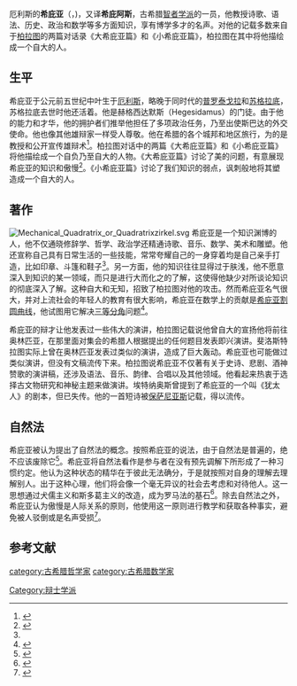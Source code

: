 {{not|希庇阿斯}}
厄利斯的'''希庇亚'''（{{lang-el|'''Ἱππίας'''}}，{{lang-en|'''Hippias'''}})，又译'''希庇阿斯'''，古希腊[[智者学派|智者学派]]的一员，他教授诗歌、语法、历史、政治和数学等多方面知识，享有博学多才的名声。对他的记载多数来自于[[柏拉图|柏拉图]]的两篇对话录《大希庇亚篇》和《小希庇亚篇》，柏拉图在其中将他描绘成一个自大的人。

==生平==
希庇亚于公元前五世纪中叶生于[[厄利斯|厄利斯]]，略晚于同时代的[[普罗泰戈拉|普罗泰戈拉]]和[[苏格拉底|苏格拉底]]，苏格拉底去世时他还活着。他是赫格西达默斯（Hegesidamus）的门徒。由于他的能力和才华，他的拥护者们推举他担任了多项政治任务，乃至出使斯巴达的外交使命。他也像其他雄辩家一样受人尊敬。他在希腊的各个城邦和地区旅行，为的是教授和公开宣传雄辩术<ref name="小希庇亚篇">{{cite book|author=王晓朝主编|title=柏拉图全集，第一卷，小希庇亚篇|publisher=人民出版社|year=2002|pages=276-296}}</ref>。柏拉图对话中的两篇《大希庇亚篇》和《小希庇亚篇》将他描绘成一个自负乃至自大的人物。《大希庇亚篇》讨论了美的问题，有意展现希庇亚的知识和傲慢<ref name="大希庇亚篇">{{cite book|author=王晓朝主编|title=柏拉图全集，第四卷，大希庇亚篇|publisher=人民出版社|year=2002|pages=24-61}}</ref>。《小希庇亚篇》讨论了我们知识的弱点，讽刺般地将其塑造成一个自大的人。

==著作==
[[File:Mechanical_Quadratrix_or_Quadratrixzirkel.svg|thumb]]
希庇亚是一个知识渊博的人，他不仅通晓修辞学、哲学、政治学还精通诗歌、音乐、数学、美术和雕塑。他还宣称自己具有日常生活的一些技能，常常夸耀自己的一身穿着均是自己亲手打造，比如印章、斗篷和鞋子<ref name="大希庇亚篇"/>。另一方面，他的知识往往显得过于肤浅，他不愿意深入到知识的某一领域，而只是进行大而化之的了解，这使得他缺少对所谈论知识的彻底深入了解。这种自大和无知，招致了柏拉图对他的攻击。然而希庇亚名气很大，并对上流社会的年轻人的教育有很大影响，希庇亚在数学上的贡献是[[希庇亚割圆曲线|希庇亚割圆曲线]]，他试图用它解决[[三等分角|三等分角]]问题<ref>{{cite web|title=希庇亚割圆曲线|url=http://www.geom.uiuc.edu/~huberty/math5337/groupe/quadratrix.html|accessdate=2015-03-11|archive-date=2020-06-29|archive-url=https://web.archive.org/web/20200629062128/http://www.geom.uiuc.edu/~huberty/math5337/groupe/quadratrix.html|dead-url=no}}</ref>。

希庇亚的辩才让他发表过一些伟大的演讲，柏拉图记载说他曾自大的宣扬他将前往奥林匹亚，在那里面对集会的希腊人根据提出的任何题目发表即兴演讲。斐洛斯特拉图实际上曾在奥林匹亚发表过类似的演讲，造成了巨大轰动。希庇亚也可能做过类似演讲，但没有文稿流传下来。柏拉图说希庇亚不仅著有关于史诗、悲剧、酒神赞歌的演讲稿，还涉及语法、音乐、韵律、合唱以及其他领域。他看起来热衷于选择古文物研究和神秘主题来做演讲。埃特纳奥斯曾提到了希庇亚的一个叫《犹太人》的剧本，但已失传。他的一首短诗被[[保萨尼亚斯|保萨尼亚斯]]记载，得以流传。

==自然法==
希庇亚被认为提出了自然法的概念。按照希庇亚的说法，由于自然法是普遍的，绝不应该废除它<ref>{{cite book|last=Kainz|first=Howard P.|title=Natural Law: An Introduction and Re-examination|year=2004|publisher=Open Court|location=Chicago|isbn=0812694546 |id=ISBN 9780812694543|url=http://books.google.com/books?id=Rq5hg4d54m4C&pg=PA2&lpg=PA2&dq=hippias+natural+law&source=bl&ots=WIWng-pBHo&sig=3NDh3eP-fgX8XcXCKVMS6le7sks&hl=en&sa=X&ei=VnoBU8L2Hs_J0AGI_YCIBA&ved=0CC4Q6AEwAQ#v=onepage&q=hippias%20natural%20law&f=false}}</ref>。希庇亚将自然法看作是参与者在没有预先调解下所形成了一种习惯约定。他认为这种状态的精华在于彼此无法确分，于是就按照对自身的理解去理解别人。出于这种心理，他们将会像一个毫无异议的社会去考虑和对待他人。这一思想通过犬儒主义和斯多葛主义的改造，成为罗马法的基石<ref>{{cite web|title=Internet Encyclopedia of Philosophy|url=http://www.iep.utm.edu/hippias/|accessdate=17 February 2014|archive-date=2021-01-18|archive-url=https://web.archive.org/web/20210118114434/https://iep.utm.edu/hippias/|dead-url=no}}</ref>。除去自然法之外，希庇亚认为傲慢是人际关系的原则，他使用这一原则进行教学和获取各种事实，避免被人驳倒或是名声受损<ref>{{cite book|last1=Diels|first1=Hermann|last2=Sprague|first2=Rosamond Kent|title=The Older Sophists: A Complete Translation by Several Hands of the Fragments in Die Fragmente Der Vorsokratiker|year=1972|publisher=University of South Carolina|location=Columbia|isbn=0872205568|id=ISBN 9780872205567|url=http://books.google.com/books?id=GlfUVeQHLFUC&dq=the+older+sophists+hippias&source=gbs_navlinks_s|access-date=2015-03-11|archive-date=2014-06-29|archive-url=https://web.archive.org/web/20140629074932/http://books.google.com/books?id=GlfUVeQHLFUC&dq=the+older+sophists+hippias&source=gbs_navlinks_s|dead-url=no}}</ref>。

==参考文献==
{{reflist|2}}

{{古希腊数学}}
{{Presocratics}}
{{Authority control}}
[[category:古希腊哲学家|category:古希腊哲学家]]
[[category:古希腊数学家|category:古希腊数学家]]
[[Category:辩士学派|Category:辩士学派]]